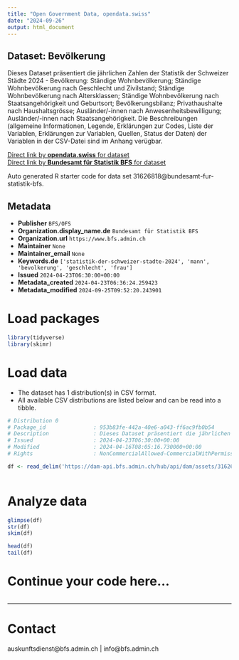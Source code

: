 ```yaml
---
title: "Open Government Data, opendata.swiss"
date: "2024-09-26"
output: html_document
---
```


## Dataset: Bevölkerung

Dieses Dataset präsentiert die jährlichen Zahlen der Statistik der Schweizer Städte 2024 - Bevölkerung: Ständige Wohnbevölkerung; Ständige Wohnbevölkerung nach Geschlecht und Zivilstand; Ständige Wohnbevölkerung nach Altersklassen; Ständige Wohnbevölkerung nach Staatsangehörigkeit und Geburtsort; Bevölkerungsbilanz; Privathaushalte nach Haushaltsgrösse; Ausländer/-innen nach Anwesenheitsbewilligung; Ausländer/-innen nach Staatsangehörigkeit. Die Beschreibungen (allgemeine Informationen, Legende, Erklärungen zur Codes, Liste der Variablen, Erklärungen zur Variablen, Quellen, Status der Daten) der Variablen in der CSV-Datei sind im Anhang verügbar.

[Direct link by **opendata.swiss** for dataset](https://opendata.swiss/de/dataset/bevolkerung2)<br>
[Direct link by **Bundesamt für Statistik BFS** for dataset](https://www.bfs.admin.ch/asset/de/ts-b-ssv-01-2024)

Auto generated R starter code for data set 31626818@bundesamt-fur-statistik-bfs.

## Metadata

- **Publisher** `BFS/OFS`
- **Organization.display_name.de** `Bundesamt für Statistik BFS`
- **Organization.url** `https://www.bfs.admin.ch`
- **Maintainer** `None`
- **Maintainer_email** `None`
- **Keywords.de** `['statistik-der-schweizer-stadte-2024', 'mann', 'bevolkerung', 'geschlecht', 'frau']`
- **Issued** `2024-04-23T06:30:00+00:00`
- **Metadata_created** `2024-04-23T06:36:24.259423`
- **Metadata_modified** `2024-09-25T09:52:20.243901`


# Load packages

```r

library(tidyverse)
library(skimr)

```

# Load data

-   The dataset has 1 distribution(s) in CSV format.
-   All available CSV distributions are listed below and can be read into a tibble.

```r

# Distribution 0
# Package_id               : 953b83fe-442a-40e6-a043-ff6ac9fb0b54
# Description              : Dieses Dataset präsentiert die jährlichen Zahlen der Statistik der Schweizer Städte 2024 - Bevölkerung: Ständige Wohnbevölkerung; Ständige Wohnbevölkerung nach Geschlecht und Zivilstand; Ständige Wohnbevölkerung nach Altersklassen; Ständige Wohnbevölkerung nach Staatsangehörigkeit und Geburtsort; Bevölkerungsbilanz; Privathaushalte nach Haushaltsgrösse; Ausländer/-innen nach Anwesenheitsbewilligung; Ausländer/-innen nach Staatsangehörigkeit. Die Beschreibungen (allgemeine Informationen, Legende, Erklärungen zur Codes, Liste der Variablen, Erklärungen zur Variablen, Quellen, Status der Daten) der Variablen in der CSV-Datei sind im Anhang verügbar.
# Issued                   : 2024-04-23T06:30:00+00:00
# Modified                 : 2024-04-16T08:05:16.730000+00:00
# Rights                   : NonCommercialAllowed-CommercialWithPermission-ReferenceRequired

df <- read_delim('https://dam-api.bfs.admin.ch/hub/api/dam/assets/31626820/master')



```

# Analyze data

```r

glimpse(df)
str(df)
skim(df)

head(df)
tail(df)

```

# Continue your code here...

```r

```

------------------------------------------------------------------------

# Contact

auskunftsdienst@bfs.admin.ch | info@bfs.admin.ch
